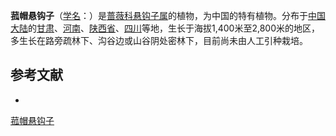 {{Speciesbox
| name = 菰帽悬钩子
| status = 
| status_system = 
| image =
| genus = Rubus
| species = pileatus
| authority = Focke
}}

'''菰帽悬钩子'''（[[学名|学名]]：{{lang|la|''Rubus pileatus''}}）是[[蔷薇科|蔷薇科]][[悬钩子属|悬钩子属]]的植物，为中国的特有植物。分布于[[中国大陆|中国大陆]]的[[甘肃|甘肃]]、[[河南|河南]]、[[陕西省|陕西省]]、[[四川|四川]]等地，生长于海拔1,400米至2,800米的地区，多生长在路旁疏林下、沟谷边或山谷阴处密林下，目前尚未由人工引种栽培。

== 参考文献 ==
<div class="references-small">
* {{cite web| url =http://www.bioinfo.cn/db05/KmzwSpecies.php?action=view&id=19470| title =菰帽悬钩子| work =《中国高等植物数据库全库》| publisher =中国科学院微生物研究所| author =昆明植物研究所| accessdate =2009-02-25| deadurl =yes| archiveurl =https://web.archive.org/web/20160305020715/http://www.bioinfo.cn/db05/KmzwSpecies.php?action=view&id=19470| archivedate =2016-03-05}}
</div>
{{Taxonbar|from=Q15230628}}

[[Category:悬钩子属|菰帽悬钩子]]


{{植物小作品}}
